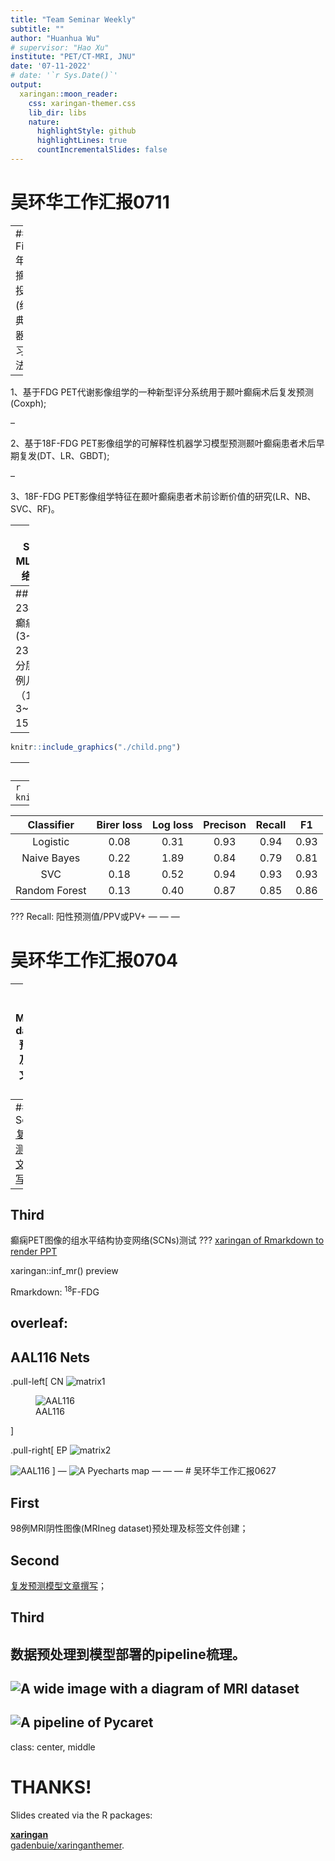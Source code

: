 ```yaml
---
title: "Team Seminar Weekly"
subtitle: ""
author: "Huanhua Wu"
# supervisor: "Hao Xu"
institute: "PET/CT-MRI, JNU"
date: '07-11-2022'
# date: '`r Sys.Date()`'
output:
  xaringan::moon_reader:
    css: xaringan-themer.css
    lib_dir: libs
    nature:
      highlightStyle: github
      highlightLines: true
      countIncrementalSlides: false
---
```

# 吴环华工作汇报0711

--
## First
年会摘要投稿(经典机器学习算法):

--


1、基于FDG PET代谢影像组学的一种新型评分系统用于颞叶癫痫术后复发预测(Coxph);
  
--

2、基于18F-FDG PET影像组学的可解释性机器学习模型预测颞叶癫痫患者术后早期复发(DT、LR、GBDT);

--

3、18F-FDG PET影像组学特征在颞叶癫痫患者术前诊断价值的研究(LR、NB、SVC、RF)。

--
## Second 
MLP神经网络搭建。

---
## Third
234例颞叶癫痫数据集(3~60 y, 23.5y)年龄分层，31例儿童患者（13.2%，3~17 y, 15.0y）

---
```r
knitr::include_graphics("./child.png")
```

---
![PDP Plot](./PDP.png)
---
```r
knitr::include_graphics("./Calib.png")
```
---
| Classifier |  Birer loss | Log loss | Precison | Recall| F1 | AUC | 
| :-----: |  :-----: | :-----: | :-----: |  :-----: | :-----: |
| Logistic |  0.08 | 0.31 | 0.93 |0.94|0.93|0.89|
| Naive Bayes|0.22 | 1.89 | 0.84 |0.79|0.81|0.72|
| SVC|0.18 | 0.52 | 0.94 |0.93|0.93|0.90|
| Random Forest|0.13 | 0.40 | 0.87 |0.85|0.86|0.78|

???
Recall: 阳性预测值/PPV或PV+
---
---
---

# 吴环华工作汇报0704

--
## First
MRIneg dataset预处理及标签文件创建；

--
## Second 
[复发预测模型文章撰写](https://github.com/wane199/Presentation/blob/master/BLS_EP/BLS_EP.pdf);

--
## Third
癫痫PET图像的组水平结构协变网络(SCNs)测试
???
[xaringan of Rmarkdown to  render PPT](https://www.jianshu.com/p/222676cf2054)

xaringan::inf_mr() preview

Rmarkdown: $^{18}$F-FDG

overleaf: \ce{^{18}F-FDG}
---

## AAL116 Nets

.pull-left[
CN
![matrix1](./matrix1.png)

![AAL116](./Picture1net.png)

]

.pull-right[
EP
![matrix2](./matrix2.png)

![AAL116](./Picture2net.png)
]
---
![A Pyecharts map](./map.png)
---
---
---
# 吴环华工作汇报0627

## First
98例MRI阴性图像(MRIneg dataset)预处理及标签文件创建；

## Second 
[复发预测模型文章撰写](https://github.com/wane199/Presentation/blob/master/BLS_EP/BLS_EP.pdf)；

## Third
数据预处理到模型部署的pipeline梳理。
---
![A wide image with a diagram of MRI dataset](./Rplot.png)
---
![A pipeline of Pycaret](./image.png)
---
class: center, middle

# THANKS!

Slides created via the R packages:

[**xaringan**](https://github.com/yihui/xaringan)<br>
[gadenbuie/xaringanthemer](https://github.com/gadenbuie/xaringanthemer).

